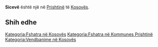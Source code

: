 {{Fshat në 
 | Emri                = Sicevë
 | EmriAlt                = 
 | NAME_SHORT_FORM=      
 | NAME_GENERIC=      
 | NAME_SORT_NAME_RO=      SICEVE
 | FULL_NAME_RO = Sicevë
 | FULL_NAME_ND_RO=Siceve
 | SORT_NAME_RG=SICEVE
 | FULL_NAME_RG=Sicevë
 | FULL_NAME_ND_RG=Siceve
 | SRP_NAME_SHORT_FORM=      
 | SRP_NAME_GENERIC=      
 | SRP_NAME_SORT_NAME_RO=      
 | SRP_FULL_NAME_RO = 
 | SRP_FULL_NAME_ND_RO=
 | SRP_SORT_NAME_RG=
 | SRP_FULL_NAME_RG=
 | SRP_FULL_NAME_ND_RG=
 | Emri (Rasa dhanore) = 
 | Figura              = 
 | Shteti              = Kosovo
 | Komuna              = Prishtinë
 | Kodi postar         = 
 | Sipërfaqja          = 

 | Popullsia           = 

 | Regj. i popullsisë  = 
 | Dend. e popullsisë  = 
 | Faqja zyrtare       = 
 <!--- Koordinatat ----> 
 | Gjerësia            = 42.736843
 | Gjatësia            = 21.219779
 | Lartësia            = 
}}
'''Sicevë''' është një [[]] në [[Prishtinë]] të [[Kosovës]].

<!-- == Gjeografia == -->
<!-- == Historia == -->
<!-- == Demografia == -->
== Shih edhe ==
{{Komuna Prishtinë}}
{{Kosovo-Administrata-Cung}}

[[Kategoria:Fshatra në Kosovës]]
[[Kategoria:Fshatra në Kommunes Prishtinë]]
[[Kategoria:Vendbanime në Kosovës]]